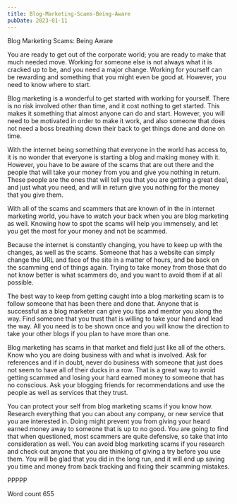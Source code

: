```yaml
---
title: Blog-Marketing-Scams-Being-Aware
pubDate: 2023-01-11
---
```


Blog Marketing Scams: Being Aware

You are ready to get out of the corporate world; you are ready to make that much needed move. Working for someone else is not always what it is cracked up to be, and you need a major change. Working for yourself can be rewarding and something that you might even be good at. However, you need to know where to start.

Blog marketing is a wonderful to get started with working for yourself. There is no risk involved other than time, and it cost nothing to get started. This makes it something that almost anyone can do and start. However, you will need to be motivated in order to make it work, and also someone that does not need a boss breathing down their back to get things done and done on time.

With the internet being something that everyone in the world has access to, it is no wonder that everyone is starting a blog and making money with it. However, you have to be aware of the scams that are out there and the people that will take your money from you and give you nothing in return. These people are the ones that will tell you that you are getting a great deal, and just what you need, and will in return give you nothing for the money that you give them.
 
With all of the scams and scammers that are known of in the in internet marketing world, you have to watch your back when you are blog marketing as well. Knowing how to spot the scams will help you immensely, and let you get the most for your money and not be scammed.

Because the internet is constantly changing, you have to keep up with the changes, as well as the scams. Someone that has a website can simply change the URL and face of the site in a matter of hours, and be back on the scamming end of things again. Trying to take money from those that do not know better is what scammers do, and you want to avoid them if at all possible.

The best way to keep from getting caught into a blog marketing scam is to follow someone that has been there and done that. Anyone that is successful as a blog marketer can give you tips and mentor you along the way. Find someone that you trust that is willing to take your hand and lead the way. All you need is to be shown once and you will know the direction to take your other blogs if you plan to have more than one.

Blog marketing has scams in that market and field just like all of the others. Know who you are doing business with and what is involved. Ask for references and if in doubt, never do business with someone that just does not seem to have all of their ducks in a row. That is a great way to avoid getting scammed and losing your hard earned money to someone that has no conscious. Ask your blogging friends for recommendations and use the people as well as services that they trust. 

You can protect your self from blog marketing scams if you know how. Research everything that you can about any company, or new service that you are interested in. Doing might prevent you from giving your heard earned money away to someone that is up to no good. You are going to find that when questioned, most scammers are quite defensive, so take that into consideration as well. You can avoid blog marketing scams if you research and check out anyone that you are thinking of giving a try before you use them. You will be glad that you did in the long run, and it will end up saving you time and money from back tracking and fixing their scamming mistakes.

PPPPP

Word count 655